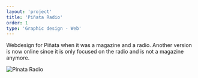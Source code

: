 ```yaml
---
layout: 'project'
title: 'Piñata Radio'
order: 1
type: 'Graphic design - Web'
---
```


Webdesign for Piñata when it was a magazine and a radio. Another version is now online since it is only focused on the radio and is not a magazine anymore.

![Pinata Radio](/img/pinata/pinata-01.png)